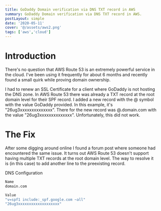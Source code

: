 ```yaml
---
title: GoDaddy Domain verification via DNS TXT record in AWS
summary: GoDaddy Domain verification via DNS TXT record in AWS.
postLayout: simple
date: '2020-05-11'
cover: '@/assets/aws2.png'
tags: ['aws','cloud']
---
```


# Introduction

There's no question that AWS Route 53 is an extremely powerful service in the cloud. I've been using it frequently for about 6 months and recently found a small quirk while proving domain ownership.

I had to renew an SSL Certificate for a client where GoDaddy is not hosting the DNS zone. In AWS Route 53 there was already a TXT record at the root domain level for their SPF record. I added a new record with the @ symbol with the value GoDaddy provided. In this example, it's "26ug3xxxxxxxxxxxxxx". There for the new record was @.domain.com with the value "26ug3xxxxxxxxxxxxxx". Unfortunately, this did not work.

# The Fix

After some digging around online I found a forum post where someone had encountered the same issue. It turns out AWS Route 53 doesn't support having multiple TXT records at the root domain level. The way to resolve it is (in this case) to add another line to the preexisting record.

DNS Configuration

```bash
Name
domain.com

Value
"v=spf1 include:_spf.google.com ~all"
"26ug3xxxxxxxxxxxxxxxxxxx"
```